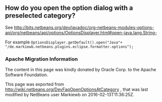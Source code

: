 <!--

    Licensed to the Apache Software Foundation (ASF) under one
    or more contributor license agreements.  See the NOTICE file
    distributed with this work for additional information
    regarding copyright ownership.  The ASF licenses this file
    to you under the Apache License, Version 2.0 (the
    "License"); you may not use this file except in compliance
    with the License.  You may obtain a copy of the License at

      http://www.apache.org/licenses/LICENSE-2.0

    Unless required by applicable law or agreed to in writing,
    software distributed under the License is distributed on an
    "AS IS" BASIS, WITHOUT WARRANTIES OR CONDITIONS OF ANY
    KIND, either express or implied.  See the License for the
    specific language governing permissions and limitations
    under the License.

-->
==How do you open the option dialog with a preselected category?==
See http://bits.netbeans.org/dev/javadoc/org-netbeans-modules-options-api/org/netbeans/api/options/OptionsDisplayer.html#open-java.lang.String-

For example
<code>
OptionsDisplayer.getDefault().open("Java"+ "/de.markiewb.netbeans.plugins.eclipse.formatter.options");
</code>

===Apache Migration Information===

The content in this page was kindly donated by Oracle Corp. to the
Apache Software Foundation.

This page was exported from http://wiki.netbeans.org/DevFaqOpenOptionsAtCategory , 
that was last modified by NetBeans user Markiewb 
on 2016-02-13T11:36:25Z.

